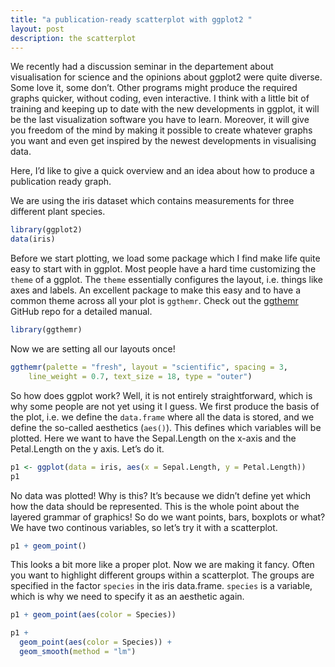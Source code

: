 ```yaml
---
title: "a publication-ready scatterplot with ggplot2 "
layout: post
description: the scatterplot
---
```


We recently had a discussion seminar in the departement about visualisation for science and the opinions about ggplot2 were quite diverse. Some love it, some don't. Other programs might produce the required graphs quicker, without coding, even interactive. I think with a little bit of training and keeping up to date
with the new developments in ggplot, it will be the last visualization software you have to learn. Moreover,
it will give you freedom of the mind by making it possible to create whatever graphs you want and even get inspired by the newest developments in visualising data. 

Here, I'd like to give a quick overview and an idea about how to produce a publication ready graph.

We are using the iris dataset which contains measurements for three different plant species.

```r
library(ggplot2)
data(iris)
```

Before we start plotting, we load some package which I find make life quite easy to start with
in ggplot. Most people have a hard time customizing the `theme` of a ggplot. The `theme` essentially configures the layout, i.e. things like axes and labels. An excellent package to make this easy and
to have a common theme across all your plot is `ggthemr`. Check out the [ggthemr](https://github.com/cttobin/ggthemr) GitHub repo for a detailed manual.

```r
library(ggthemr)
```

Now we are setting all our layouts once! 
```r
ggthemr(palette = "fresh", layout = "scientific", spacing = 3,
    line_weight = 0.7, text_size = 18, type = "outer")
```

So how does ggplot work? Well, it is not entirely straightforward, which is why some people are not yet using it I guess. We first produce the basis of the plot, i.e. we define the `data.frame` where all the data is stored, and we define the so-called aesthetics (`aes()`). This defines which variables will be plotted. Here we want to have the Sepal.Length on the x-axis and the Petal.Length on the y axis. Let's do it.

```r
p1 <- ggplot(data = iris, aes(x = Sepal.Length, y = Petal.Length)) 
p1
```

No data was plotted! Why is this? It's because we didn't define yet which how the data should be represented. This is the whole point about the layered grammar of graphics! So do we want points, bars, boxplots or what? We have two continous variables, so let's try it with a scatterplot.

```r
p1 + geom_point()
```

This looks a bit more like a proper plot. Now we are making it fancy. Often you want to highlight different
groups within a scatterplot. The groups are specified in the factor `species` in the iris data.frame. `species` is a variable, which is why we need to specify it as an aesthetic again.

```r
p1 + geom_point(aes(color = Species))
```

```r
p1 + 
  geom_point(aes(color = Species)) +
  geom_smooth(method = "lm")
    
```
